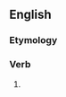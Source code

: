 ==English==

===Etymology===
{{suffix|wish|est|lang=en}}

===Verb===
{{head|en|verb form}}

# {{en-archaic second-person singular of|wish|lang=en}}